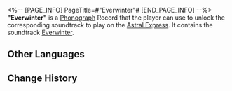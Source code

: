 <%-- [PAGE_INFO]
PageTitle=#"Everwinter"#
[END_PAGE_INFO] --%>
{{Item Infobox
|id          = 210109
|image       = Item Everwinter.png
|type        = Disk
|invCategory = Valuables
|rarity      = 3
|effect      = 
|description = A record that can be played on the Express' phonograph. It might be a chance acquisition or a gift from someone else. All sorts of memories surge up when the music plays &mdash; the smiles, encounters, touches, and the excitement of battle. Maybe that is why people still collect records even as society rapidly advances.<br />The current record contains the track "Everwinter."
}}
{{Description|''Humanity's living space grows ever smaller in the ceaseless Eternal Freeze.''}}
'''"Everwinter"''' is a [[Phonograph]] Record that the player can use to unlock the corresponding soundtrack to play on the [[Astral Express]]. It contains the soundtrack [[Everwinter]].

==Other Languages==
{{Other Languages
|en   = "Everwinter"
|zhs  = 《永冬》
|zht  = 〈永冬〉
|ja   = 『常冬』
|ko   = ≪영원한 겨울≫
|es   = Siempreinvierno
|fr   = « Everwinter »
|ru   = Everwinter
|th   = "Everwinter"
|vi   = "Everwinter"
|de   = „Immerwinter“
|id   = "Everwinter"
|pt   = "Everwinter"
}}

==Change History==
{{Change History|1.0}}